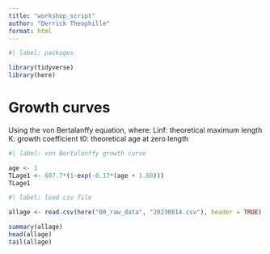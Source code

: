 ```yaml
---
title: "workshop_script"
author: "Derrick Theophille"
format: html
---
```


```r
#| label: packages

library(tidyverse)
library(here)
```


# Growth curves

Using the von Bertalanffy equation, where:
Linf: theoretical maximum length
K: growth coefficient
t0: theoretical age at zero length

```r
#| label: von Bertalanffy growth curve

age <- 1
TLage1 <- 607.7*(1-exp(-0.17*(age + 1.88)))
TLage1
```


```r
#| label: load csv file

allage <- read.csv(here("00_raw_data", "20230814.csv"), header = TRUE)

summary(allage)
head(allage)
tail(allage)

```


